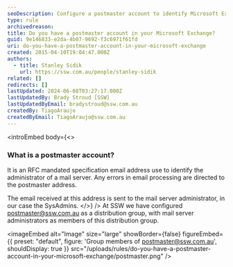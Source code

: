 ```yaml
---
seoDescription: Configure a postmaster account to identify Microsoft Exchange administrators and direct error emails to them.
type: rule
archivedreason:
title: Do you have a postmaster account in your Microsoft Exchange?
guid: 9e146833-e2da-4b07-9692-f3c6971f61fd
uri: do-you-have-a-postmaster-account-in-your-microsoft-exchange
created: 2015-04-10T19:04:47.000Z
authors:
  - title: Stanley Sidik
    url: https://ssw.com.au/people/stanley-sidik
related: []
redirects: []
lastUpdated: 2024-06-08T03:27:17.000Z
lastUpdatedBy: Brady Stroud [SSW]
lastUpdatedByEmail: bradystroud@ssw.com.au
createdBy: TiagoAraujo
createdByEmail: TiagoAraujo@ssw.com.au
---
```


<introEmbed
  body={<>
### What is a postmaster account?

It is an RFC mandated specification email address use to identify the administrator of a mail server. Any errors in email processing are directed to the postmaster address.

The email received at this address is sent to the mail server administrator, in our case the SysAdmins.
  </>}
/>
At SSW we have configured postmaster@ssw.com.au as a distribution group, with mail server administrators as members of this distribution group.


<imageEmbed
  alt="Image"
  size="large"
  showBorder={false}
  figureEmbed={{
    preset: "default",
    figure: 'Group members of postmaster@ssw.com.au',
    shouldDisplay: true
  }}
  src="/uploads/rules/do-you-have-a-postmaster-account-in-your-microsoft-exchange/postmaster.png"
/>
